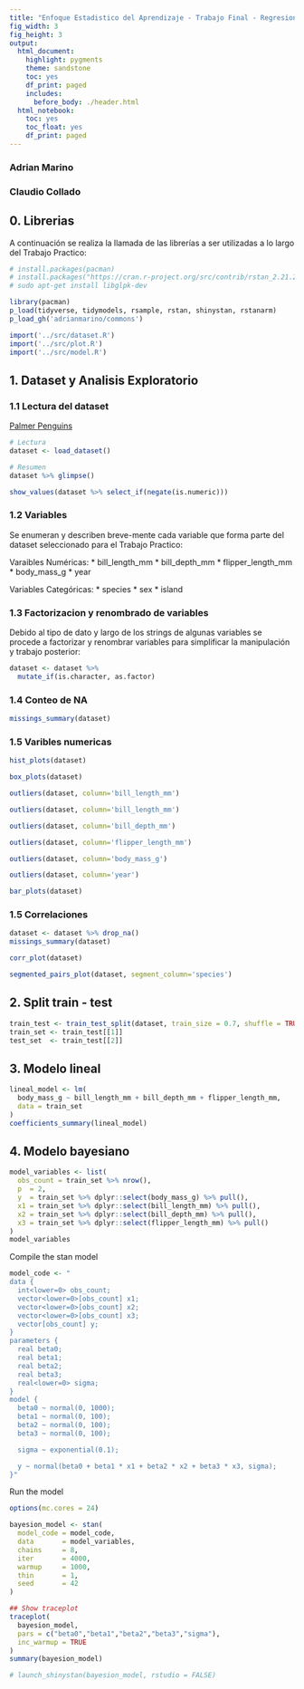 ```yaml
---
title: "Enfoque Estadistico del Aprendizaje - Trabajo Final - Regresion Bayesiana"
fig_width: 3 
fig_height: 3 
output:
  html_document:
    highlight: pygments
    theme: sandstone
    toc: yes
    df_print: paged
    includes:
      before_body: ./header.html
  html_notebook: 
    toc: yes
    toc_float: yes
    df_print: paged
---
```


### Adrian Marino

### Claudio Collado


## 0. Librerias

A continuación se realiza la llamada de las librerías a ser utilizadas a lo largo del Trabajo Practico:

```r
# install.packages(pacman)
# install.packages("https://cran.r-project.org/src/contrib/rstan_2.21.2.tar.gz",repos = NULL,type="source")
# sudo apt-get install libglpk-dev
```

```r
library(pacman)
p_load(tidyverse, tidymodels, rsample, rstan, shinystan, rstanarm)
p_load_gh('adrianmarino/commons')

import('../src/dataset.R')
import('../src/plot.R')
import('../src/model.R')
```

## 1. Dataset y Analisis Exploratorio

### 1.1 Lectura del dataset

[Palmer Penguins](https://github.com/rfordatascience/tidytuesday/blob/master/data/2020/2020-07-28/readme.md)


```r
# Lectura
dataset <- load_dataset()

# Resumen
dataset %>% glimpse()
```


```r
show_values(dataset %>% select_if(negate(is.numeric)))
```


### 1.2 Variables

Se enumeran y describen breve-mente cada variable que forma parte del dataset seleccionado para el Trabajo Practico:

Varaibles Numéricas:
* bill_length_mm
* bill_depth_mm
* flipper_length_mm
* body_mass_g
* year

Variables Categóricas:
* species
* sex
* island


### 1.3 Factorizacion y renombrado de variables

Debido al tipo de dato y largo de los strings de algunas variables se procede a factorizar y renombrar variables para simplificar la manipulación y trabajo posterior:

```r
dataset <- dataset %>%
  mutate_if(is.character, as.factor)
```


### 1.4 Conteo de NA

```r
missings_summary(dataset)
```

### 1.5 Varibles numericas

```r
hist_plots(dataset)
```

```r
box_plots(dataset)
```



```r
outliers(dataset, column='bill_length_mm')
```


```r
outliers(dataset, column='bill_length_mm')
```


```r
outliers(dataset, column='bill_depth_mm')
```

```r
outliers(dataset, column='flipper_length_mm')
```

```r
outliers(dataset, column='body_mass_g')
```


```r
outliers(dataset, column='year')
```




```r
bar_plots(dataset)
```


### 1.5 Correlaciones

```r
dataset <- dataset %>% drop_na()
missings_summary(dataset)
```

```r
corr_plot(dataset)
```

```r
segmented_pairs_plot(dataset, segment_column='species')
```



## 2. Split train - test


```r
train_test <- train_test_split(dataset, train_size = 0.7, shuffle = TRUE)
train_set <- train_test[[1]]
test_set  <- train_test[[2]]
```

## 3. Modelo lineal

```r
lineal_model <- lm(
  body_mass_g ~ bill_length_mm + bill_depth_mm + flipper_length_mm,
  data = train_set
)
coefficients_summary(lineal_model)
```


## 4. Modelo bayesiano

```r
model_variables <- list(
  obs_count = train_set %>% nrow(),
  p  = 2,
  y  = train_set %>% dplyr::select(body_mass_g) %>% pull(),
  x1 = train_set %>% dplyr::select(bill_length_mm) %>% pull(),
  x2 = train_set %>% dplyr::select(bill_depth_mm) %>% pull(),
  x3 = train_set %>% dplyr::select(flipper_length_mm) %>% pull()
)
model_variables
```

Compile the stan model

```r
model_code <- "
data {
  int<lower=0> obs_count;
  vector<lower=0>[obs_count] x1;
  vector<lower=0>[obs_count] x2;
  vector<lower=0>[obs_count] x3;
  vector[obs_count] y;
}
parameters {
  real beta0;
  real beta1;
  real beta2;
  real beta3;
  real<lower=0> sigma;
}
model {
  beta0 ~ normal(0, 1000);
  beta1 ~ normal(0, 100);
  beta2 ~ normal(0, 100);
  beta3 ~ normal(0, 100);

  sigma ~ exponential(0.1);

  y ~ normal(beta0 + beta1 * x1 + beta2 * x2 + beta3 * x3, sigma);
}"
```


Run the model

```r
options(mc.cores = 24)

bayesion_model <- stan(
  model_code = model_code,
  data       = model_variables,
  chains     = 8,
  iter       = 4000,
  warmup     = 1000,
  thin       = 1,
  seed       = 42
)
```


```r
## Show traceplot
traceplot(
  bayesion_model, 
  pars = c("beta0","beta1","beta2","beta3","sigma"), 
  inc_warmup = TRUE
)
summary(bayesion_model)
```

```r
# launch_shinystan(bayesion_model, rstudio = FALSE)
```

